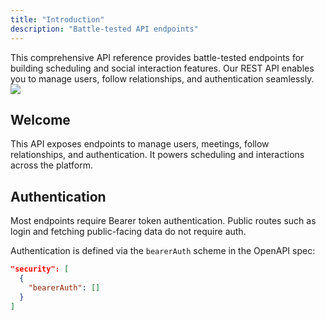 ```yaml
---
title: "Introduction"
description: "Battle-tested API endpoints"
---
```


<Note>
  This comprehensive API reference provides battle-tested endpoints for building scheduling and social interaction features. Our REST API enables you to manage users, follow relationships, and authentication seamlessly.
</Note>

<img className="rounded-2xl" src="data-modeling.png" />

## Welcome

This API exposes endpoints to manage users, meetings, follow relationships, and authentication. It powers scheduling and interactions across the platform.

## Authentication

Most endpoints require Bearer token authentication. Public routes such as login and fetching public-facing data do not require auth.

Authentication is defined via the `bearerAuth` scheme in the OpenAPI spec:

```json
"security": [
  {
    "bearerAuth": []
  }
]
